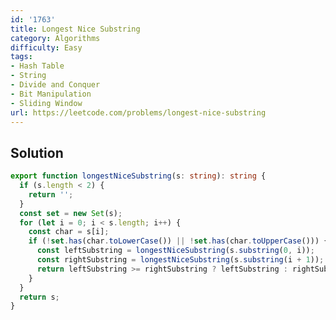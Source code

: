 ```yaml
---
id: '1763'
title: Longest Nice Substring
category: Algorithms
difficulty: Easy
tags:
- Hash Table
- String
- Divide and Conquer
- Bit Manipulation
- Sliding Window
url: https://leetcode.com/problems/longest-nice-substring
---
```


## Solution

```typescript filename="solution.ts" copy
export function longestNiceSubstring(s: string): string {
  if (s.length < 2) {
    return '';
  }
  const set = new Set(s);
  for (let i = 0; i < s.length; i++) {
    const char = s[i];
    if (!set.has(char.toLowerCase()) || !set.has(char.toUpperCase())) {
      const leftSubstring = longestNiceSubstring(s.substring(0, i));
      const rightSubstring = longestNiceSubstring(s.substring(i + 1));
      return leftSubstring >= rightSubstring ? leftSubstring : rightSubstring;
    }
  }
  return s;
}
```

